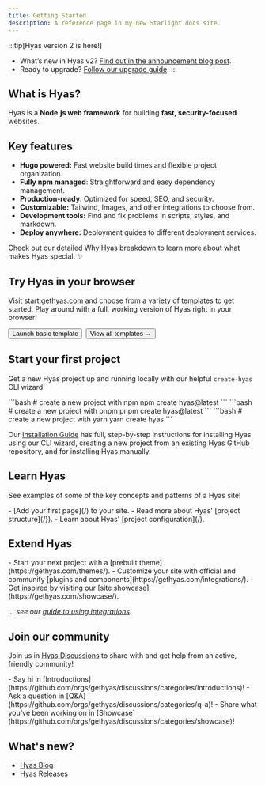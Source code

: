 ```yaml
---
title: Getting Started
description: A reference page in my new Starlight docs site.
---
```


:::tip[Hyas version 2 is here!]
- What’s new in Hyas v2? [Find out in the announcement blog post](https://gethyas.com/blog/hyas-2/).
- Ready to upgrade? [Follow our upgrade guide](/guides/upgrade-to/v2/).
:::

## What is Hyas?

Hyas is a **Node.js web framework** for building **fast, security-focused** websites.

## Key features

- **Hugo powered:** Fast website build times and flexible project organization.
- **Fully npm managed**: Straightforward and easy dependency management.
- **Production-ready**: Optimized for speed, SEO, and security.
- **Customizable:** Tailwind, Images, and other integrations to choose from.
- **Development tools:** Find and fix problems in scripts, styles, and markdown.
- **Deploy anywhere:** Deployment guides to different deployment services.

Check out our detailed [Why Hyas](/concepts/why-hyas/) breakdown to learn more about what makes Hyas special. ✨

## Try Hyas in your browser

Visit [start.gethyas.com](https://start.gethyas.com/) and choose from a variety of templates to get started. Play around with a full, working version of Hyas right in your browser!

<div style="display: flex; flex-wrap: wrap; gap: 0.5rem;">
  <Button href="https://gitpod.io/#https://github.com/gethyas/basic-starter">Launch basic template</Button>
  <Button variant="outline" href="https://start.gethyas.com/">View all templates →</Button>
</div>

## Start your first project

Get a new Hyas project up and running locally with our helpful `create-hyas` CLI wizard!

<Tabs>
  <TabItem label="npm">
```bash
# create a new project with npm
npm create hyas@latest
```
  </TabItem>
  <TabItem label="pnpm">
```bash
# create a new project with pnpm
pnpm create hyas@latest
```
  </TabItem>
  <TabItem label="Yarn">
```bash
# create a new project with yarn
yarn create hyas
```
  </TabItem>
</Tabs>

Our [Installation Guide](/install/auto/) has full, step-by-step instructions for installing Hyas using our CLI wizard, creating a new project from an existing Hyas GitHub repository, and for installing Hyas manually.

## Learn Hyas

See examples of some of the key concepts and patterns of a Hyas site!

<List emoji="books">
- [Add your first page](/) to your site.
- Read more about Hyas' [project structure](/}).
- Learn about Hyas' [project configuration](/).
</List>

## Extend Hyas

<List emoji="toolbox">
- Start your next project with a [prebuilt theme](https://gethyas.com/themes/).
- Customize your site with official and community [plugins and components](https://gethyas.com/integrations/).
- Get inspired by visiting our [site showcase](https://gethyas.com/showcase/).
</List>

*… see our [guide to using integrations](/)*.

## Join our community

Join us in [Hyas Discussions](https://github.com/orgs/gethyas/discussions) to share with and get help from an active, friendly community!

<List emoji="speech-balloon">
- Say hi in [Introductions](https://github.com/orgs/gethyas/discussions/categories/introductions)!
- Ask a question in [Q&A](https://github.com/orgs/gethyas/discussions/categories/q-a)!
- Share what you’ve been working on in [Showcase](https://github.com/orgs/gethyas/discussions/categories/showcase)!
</List>

## What's new?

- [Hyas Blog](https://gethyas.com/blog/)
- [Hyas Releases](https://github.com/gethyas/hyas/releases)
